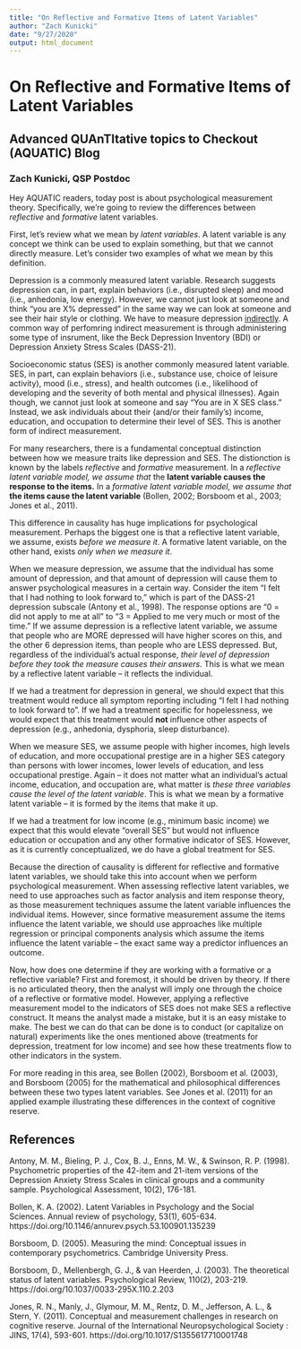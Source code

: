 ```yaml
---
title: "On Reflective and Formative Items of Latent Variables"
author: "Zach Kunicki"
date: "9/27/2020"
output: html_document
---
```


# On Reflective and Formative Items of Latent Variables

## **A**dvanced **QUA**n**TI**tative topics to **C**heckout (AQUATIC) Blog

### Zach Kunicki, QSP Postdoc

Hey AQUATIC readers, today post is about psychological measurement theory. Specifically, we’re going to review the differences between *reflective* and *formative* latent variables.

First, let’s review what we mean by *latent variables*. A latent variable is any concept we think can be used to explain something, but that we cannot directly measure. Let’s consider two examples of what we mean by this definition.

Depression is a commonly measured latent variable. Research suggests depression can, in part, explain behaviors (i.e., disrupted sleep) and mood (i.e., anhedonia, low energy). However, we cannot just look at someone and think “you are X% depressed” in the same way we can look at someone and see their hair style or clothing. We have to measure depression <u>indirectly</u>. A common way of perfomring indirect measurement is through administering some type of insrument, like the Beck Depression Inventory (BDI) or Depression Anxiety Stress Scales (DASS-21).

Socioeconomic status (SES) is another commonly measured latent variable. SES, in part, can explain behaviors (i.e., substance use, choice of leisure activity), mood (i.e., stress), and health outcomes (i.e., likelihood of developing and the severity of both mental and physical illnesses). Again though, we cannot just look at someone and say “You are in X SES class.” Instead, we ask individuals about their (and/or their family’s) income, education, and occupation to determine their level of SES. This is another form of indirect measurement.

For many researchers, there is a fundamental conceptual distinction between how we measure traits like depression and SES. The distionction is known by the labels *reflective* and *formative* measurement. In a *reflective latent variable model, we assume that* the **latent variable causes the response to the items.** In a *formative latent variable model, we assume that* **the items cause the latent variable** (Bollen, 2002; Borsboom et al., 2003; Jones et al., 2011).

This difference in causality has huge implications for psychological measurement. Perhaps the biggest one is that a reflective latent variable, we assume, exists *before we measure it*. A formative latent variable, on the other hand, exists *only when we measure it*.

When we measure depression, we assume that the individual has some amount of depression, and that amount of depression will cause them to answer psychological measures in a certain way. Consider the item “I felt that I had nothing to look forward to,” which is part of the DASS-21 depression subscale (Antony et al., 1998).  The response options are “0 = did not apply to me at all” to “3 = Applied to me very much or most of the time.” If we assume depression is a reflective latent variable, we assume that people who are MORE depressed will have higher scores on this, and the other 6 depression items, than people who are LESS depressed. But, regardless of the individual’s actual response, *their level of depression before they took the measure causes their answers*. This is what we mean by a reflective latent variable – it reflects the individual.

If we had a treatment for depression in general, we should expect that this treatment would reduce all symptom reporting including “I felt I had nothing to look forward to”. If we had a treatment specific for hopelessness, we would expect that this treatment would **not** influence other aspects of depression (e.g., anhedonia, dysphoria, sleep disturbance).

When we measure SES, we assume people with higher incomes, high levels of education, and more occupational prestige are in a higher SES category than persons with lower incomes, lower levels of education, and less occupational prestige. Again – it does not matter what an individual’s actual income, education, and occupation are, what matter is *these three variables cause the level of the latent variable*.  This is what we mean by a formative latent variable – it is formed by the items that make it up.

If we had a treatment for low income (e.g., minimum basic income) we expect that this would elevate “overall SES” but would not influence education or occupation and any other formative indicator of SES. However, as it is currently conceptualized, we do have a global treatment for SES.

Because the direction of causality is different for reflective and formative latent variables, we should take this into account when we perform psychological measurement. When assessing reflective latent variables, we need to use approaches such as factor analysis and item response theory, as those measurement techniques assume the latent variable influences the individual items. However, since formative measurement assume the items influence the latent variable, we should use approaches like multiple regression or principal components analysis  which assume the items influence the latent variable – the exact same way a predictor influences an outcome. 

Now, how does one determine if they are working with a formative or a reflective variable? First and foremost, it should be driven by theory. If there is no articulated theory, then the analyst will imply one through the choice of a reflective or formative model. However, applying a reflective measurement model to the indicators of SES does not make SES a reflective construct. It means the analyst made a mistake, but it is an easy mistake to make. The best we can do that can be done is to conduct (or capitalize on natural) experiments like the ones mentioned above (treatments for depression, treatment for low income) and see how these treatments flow to other indicators in the system.

For more reading in this area, see Bollen (2002), Borsboom et al. (2003), and Borsboom (2005) for the mathematical and philosophical differences between these two types latent variables. See Jones et al. (2011) for an applied example illustrating these differences in the context of cognitive reserve. 

## References

Antony, M. M., Bieling, P. J., Cox, B. J., Enns, M. W., & Swinson, R. P. (1998). Psychometric properties of the 42-item and 21-item versions of the Depression Anxiety Stress Scales in clinical groups and a community sample. Psychological Assessment, 10(2), 176-181. 

Bollen, K. A. (2002). Latent Variables in Psychology and the Social Sciences. Annual review of psychology, 53(1), 605-634. https://doi.org/10.1146/annurev.psych.53.100901.135239 

Borsboom, D. (2005). Measuring the mind: Conceptual issues in contemporary psychometrics. Cambridge University Press. 

Borsboom, D., Mellenbergh, G. J., & van Heerden, J. (2003). The theoretical status of latent variables. Psychological Review, 110(2), 203-219. https://doi.org/10.1037/0033-295X.110.2.203 

Jones, R. N., Manly, J., Glymour, M. M., Rentz, D. M., Jefferson, A. L., & Stern, Y. (2011). Conceptual and measurement challenges in research on cognitive reserve. Journal of the International Neuropsychological Society : JINS, 17(4), 593-601. https://doi.org/10.1017/S1355617710001748 


